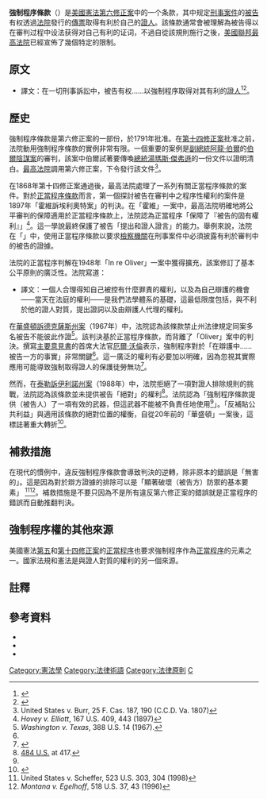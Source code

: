 {{NoteTA|G1=US|1=zh-hans:强制程序;zh-hant:強制程序;}}
{{US Constitution article series}}
'''強制程序條款'''（{{lang-en|'''Compulsory Process Clause'''}}）是[[美國憲法第六修正案|美國憲法第六修正案]]中的一个条款，其中规定[[刑事案件|刑事案件]]的[[被告|被告]]有权透過[[法院|法院]]發行的[[傳票|傳票]]取得有利於自己的[[證人|證人]]。該條款通常會被理解為被告得以在審判过程中设法获得对自己有利的证词，不過自從該規則施行之後，[[美國聯邦最高法院|美國聯邦最高法院]]已經宣佈了幾個特定的限制。

==原文==
{{quote|In all criminal prosecutions, the accused shall enjoy the right...to have compulsory process for obtaining witnesses in his favor.<ref>{{cite web|url=http://www.archives.gov/exhibits/charters/bill_of_rights_transcript.html|title=Bill of Rights|publisher=Archives.gov|accessdate=2012-04-18|archive-date=2013-07-25|archive-url=https://web.archive.org/web/20130725002145/http://www.archives.gov/exhibits/charters/bill_of_rights_transcript.html|dead-url=no}}</ref>}}
* 譯文：在一切刑事訴訟中，被告有权……以強制程序取得对其有利的[[證人|證人]]<ref>{{cite book |title=美国宪政历程：影响美国的25个司法大案 |author1=任东来 |author2=陈伟 |author3=白雪峰 |author4=Charles J. McClain |author5=Laurene Wu McClain |publisher=[[中国法制出版社|中国法制出版社]]|isbn=7-80182-138-6 |page=571|date=2004年1月}}</ref><ref>{{cite book |author=李道揆 |title=美国政府和政治（下册） |publisher=[[商务印书馆|商务印书馆]] |year=1999 |pages=775-799}}</ref>。

==歷史==
強制程序條款是第六修正案的一部份，於1791年批准。在[[美國憲法第十四修正案|第十四修正案]]批准之前，法院動用強制程序條款的實例非常有限。一個重要的案例是[[美國副總統|副總統]][[阿龍·伯爾|阿龍·伯爾]]的[[副總統伯爾叛國案|伯爾陰謀案]]的審判，該案中伯爾試著要傳喚[[美國總統|總統]][[湯瑪斯·傑弗遜|湯瑪斯·傑弗遜]]的一份文件以證明清白。[[美國最高法院|最高法院]]調用第六修正案，下令發行該文件<ref>United States v. Burr, 25 F. Cas. 187, 190 (C.C.D. Va. 1807)</ref>{{sfn|Hewett|2007|p=275}}。

在1868年第十四修正案通過後，最高法院處理了一系列有關正當程序條款的案件{{sfn|Kime|2011|p=1503}}。對於[[正當程序條款|正當程序條款]]而言，第一個探討被告在審判中之程序性權利的案件是1897年「霍維訴埃利奧特案」的判決。在「霍維」一案中，最高法院明確地將公平審判的保障適用於正當程序條款上，法院認為正當程序「保障了『被告的固有權利』」<ref>''Hovey v. Elliott'', 167 U.S. 409, 443 (1897)</ref>。這一學說最終保護了被告「提出{{link-en|辯護證據|exculpatory evidence}}和證人證言」的能力{{sfn|Kime|2011|p=1503-1504}}。舉例來說，法院在「{{link-en|布雷迪訴馬里蘭州案|Brady v. Maryland}}」中，使用正當程序條款以要求[[檢察機關|檢察機關]]在刑事案件中必須披露有利於審判中的被告的證據{{sfn|Hewett|2007|p=274}}。

法院的正當程序判解在1948年「In re Oliver」一案中獲得擴充，該案修訂了基本公平原則的廣泛性{{sfn|Kime|2011|p=1504}}。法院寫道：

{{quote|A person's right to reasonable notice of a charge against him, and an opportunity to be heard in his defense—a right to his day in court—are basic in our system of jurisprudence; and these rights include, as a minimum, a right to examine the witnesses against him, to offer testimony, and to be represented by counsel.<ref>''In re Oliver'', 333 U.S. at 273 (1948).</ref>}}
* 譯文：一個人合理得知自己被控有什麼罪責的權利，以及為自己辯護的機會——當天在法庭的權利——是我們法學體系的基礎，這最低限度包括，與不利於他的證人對質，提出證詞以及由辯護人代理的權利。

在[[華盛頓訴德克薩斯州案|華盛頓訴德克薩斯州案]]（1967年）中，法院認為該條款禁止州法律規定同案多名被告不能彼此作證<ref>''Washington v. Texas'', 388 U.S. 14 (1967).</ref>。該判決基於正當程序條款，而背離了「Oliver」案中的判決。撰寫[[主要意見書|主要意見書]]的首席大法官[[厄爾·沃倫|厄爾·沃倫]]表示，強制程序對於「在辯護中……被告一方的事實」非常關鍵<ref name=RIGHTS/>。這一廣泛的權利有必要加以明確，因為忽視其實際應用可能導致強制取得證人的保護徒勞無功<ref>{{harvnb|Kime|2011|p=1505}}</ref>。

然而，在[[泰勒訴伊利諾州案|泰勒訴伊利諾州案]]（1988年）中，法院拒絕了一項對證人排除規則的挑戰，法院認為該條款並未提供被告「絕對」的權利<ref>[http://supreme.justia.com/us/484/400/case.html 484 U.S.] {{Wayback|url=http://supreme.justia.com/us/484/400/case.html |date=20111025161649 }} at 417.</ref>。法院認為「強制程序條款提供（被告人）了一項有效的武器，但這武器不能被不負責任地使用<ref name=RIGHT/>」。「反補貼公共利益」與適用該條款的絕對位置的權衡，自從20年前的「華盛頓」一案後，這標誌著重大轉折<ref>{{harvnb|Heiderscheit|1989|p=502}}</ref>。

==補救措施==
在現代的慣例中，違反強制程序條款會導致判決的逆轉，除非原本的錯誤是「無害的」{{sfn|Kime|2011|p=1525}}。這是因為對於辯方證據的排除可以是「顯著破壞（被告方）防禦的基本要素」 <ref>United States v. Scheffer, 523 U.S. 303, 304 (1998)</ref><ref>''Montana v. Egelhoff'', 518 U.S. 37, 43 (1996)</ref>。補救措施是不要只因為不是所有違反第六修正案的錯誤就是正當程序的錯誤而自動推翻判決{{sfn|Kime|2011|p=1525-1527}}。

==強制程序權的其他來源==
美國憲法[[美國憲法第五修正案|第五]]和[[美國憲法第十四修正案|第十四修正案]]的[[正當程序條款|正當程序]]也要求強制程序作為[[正當程序|正當程序]]的元素之一。國家法規和憲法是與證人對質的權利的另一個來源。

==註釋==
{{reflist|2|refs=
<ref name="RIGHTS">[http://supreme.justia.com/us/388/14/case.html 388 U.S.] at 18-19.</ref>
<ref name="RIGHT">[http://supreme.justia.com/us/484/400/case.html 484 U.S.] {{Wayback|url=http://supreme.justia.com/us/484/400/case.html |date=20111025161649 }} at 411.</ref>
}}

==參考資料==
{{refbegin}}
*{{Cite journal |title=''Taylor v. Illinois'': The New and Not -- so -- New Approach to Defense Witness Preclusion Sanctions for Criminal Discovery Rule Violations |journal=Georgia Law Review |year=1989 |last=Heiderscheit |first=John |volume=23 |issue=1 |pages=479–508 |ref=harv}}
*{{Cite journal |title=A More Reliable Right To Present a Defense |journal=Georgetown Law Journal |year=2007 |last=Hewett |first=Martin A. |volume=96 |issue=1 |pages=274–315 |url=http://georgetownlawjournal.org/files/pdf/96-1/Hewett.PDF |ref=harv |deadurl=yes |archiveurl=https://web.archive.org/web/20110914135507/http://georgetownlawjournal.org/files/pdf/96-1/Hewett.PDF |archivedate=2011-09-14 }}
*{{Cite journal|title=Can a right be less than the sum of its parts? |journal=American Criminal Law Review |year=2011 |last=Kime |first=Stacey |volume=48 |issue=1 |pages=1501–1529 |url=http://www.americancriminallawreview.com/Drupal/sites/default/files/individual_articles/Kime%20Note.pdf |ref=harv |deadurl=yes |archiveurl=https://web.archive.org/web/20130115084711/http://www.americancriminallawreview.com/Drupal/sites/default/files/individual_articles/Kime%20Note.pdf |archivedate=2013-01-15 }}
{{refend}}

{{美国宪法}}

[[Category:憲法學|Category:憲法學]]
[[Category:法律術語|Category:法律術語]]
[[Category:法律原則|Category:法律原則]]
[[Category:美國憲法條款|C]]